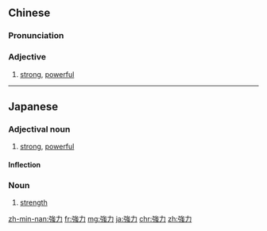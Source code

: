{{also|强力}}
==Chinese==
{{zh-forms|s=强力}}

===Pronunciation===
{{zh-pron
|m=qiánglì
|c=koeng4 lik6
|mn=kiông-le̍k
|cat=a
}}

===Adjective===
{{zh-adj}}

# [[strong]], [[powerful]]

----

==Japanese==
{{ja-kanjitab|きょう|りょく|yomi=on}}

===Adjectival noun===
{{ja-adj|infl=na|きょうりょく|hhira=きやうりよく}}

# [[strong]], [[powerful]]

====Inflection====
{{ja-na|きょうりょく}}

===Noun===
{{ja-noun|きょうりょく|hhira=きやうりよく}}

# [[strength]]

[[zh-min-nan:強力]]
[[fr:強力]]
[[mg:強力]]
[[ja:強力]]
[[chr:強力]]
[[zh:強力]]